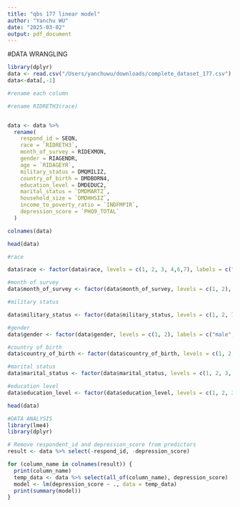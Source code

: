 ```yaml
---
title: "qbs 177 linear model"
author: "Yanchu WU"
date: "2025-03-02"
output: pdf_document
---
```


#DATA WRANGLING
```r
library(dplyr)
data <- read.csv("/Users/yanchuwu/downloads/complete_dataset_177.csv")
data<-data[,-1]

#rename each column

#rename RIDRETH3(race)


data <- data %>%
  rename(
    respond_id = SEQN,
    race = `RIDRETH3`,
    month_of_survey = RIDEXMON,
    gender = RIAGENDR,
    age = `RIDAGEYR`,
    military_status = DMQMILIZ,
    country_of_birth = DMDBORN4,
    education_level = DMDEDUC2,
    marital_status = `DMDMARTZ`,
    household_size = `DMDHHSIZ`,
    income_to_poverty_ratio = `INDFMPIR`,
    depression_score = `PHQ9_TOTAL`
  )

colnames(data)
```

```r
head(data)
```

```r
#race

data$race <- factor(data$race, levels = c(1, 2, 3, 4,6,7), labels = c("Mexican American", "Other Hispanic", "Non-Hispanic White", "Non-Hispanic Black","Non-Hispanic Asian", "Other"))

```

```r
#month of survey
data$month_of_survey <- factor(data$month_of_survey, levels = c(1, 2), labels = c("November 1 through April 30", "May 1 through October 31"))

```

```r
#military status

data$military_status <- factor(data$military_status, levels = c(1, 2, 7, 9), labels = c("Yes", "No", "Refused", "Don't know"))

```


```r
#gender
data$gender <- factor(data$gender, levels = c(1, 2), labels = c("male","female"))
```

```r
#country of birth
data$country_of_birth <- factor(data$country_of_birth, levels = c(1, 2, 77, 99), labels = c("Born in 50 US states or Washington", "Others", "Refused", "Don't know"))

```

```r
#marital status
data$marital_status <- factor(data$marital_status, levels = c(1, 2, 3, 77,99), labels = c("Married/Live with partner", "Widowed/Divorced/Separated", "Never married", "Refused", "Don't know"))

```

```r
#education level
data$education_level <- factor(data$education_level, levels = c(1, 2, 3, 4, 5, 7, 9), labels = c("Less than 9th grade", "9-11th grade (Includes 12th grade with no diploma)", "High school graduate/GED or equivalent", "Some college or AA degree", "College graduate or above", "Refused", "Don't know"))

```

```r
head(data)
```


```r
#DATA ANALYSIS
library(lme4)
library(dplyr)

# Remove respondent_id and depression_score from predictors
result <- data %>% select(-respond_id, -depression_score)

for (column_name in colnames(result)) {
  print(column_name)  
  temp_data <- data %>% select(all_of(column_name), depression_score)
  model <- lm(depression_score ~ ., data = temp_data)
  print(summary(model))
}


```

